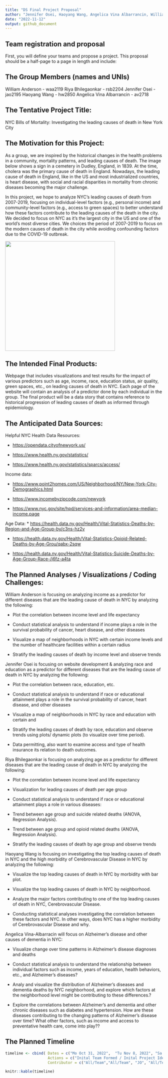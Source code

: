 ```yaml
---
title: "DS Final Project Proposal"
author: "Jennifer Osei, Haoyang Wang, Angelica Vina Albarrancin, William Anderson, Riya Bhilegaonkar"
date: "2022-11-12"
output: github_document
---
```


## Team registration and proposal

First, you will define your teams and propose a project. This proposal should be a half-page to a page in length and include:

## The Group Members (names and UNIs)

William Anderson - waa2119 Riya Bhilegaonkar - rsb2204 Jennifer Osei - jao2195 Haoyang Wang - hw2850 Angelica Vina Albarrancin - av2718

## The Tentative Project Title:

NYC Bills of Mortality: Investigating the leading causes of death in New York City

## The Motivation for this Project:

As a group, we are inspired by the historical changes in the health problems in a community, mortality patterns, and leading causes of death. The image below shows a sign in a cemetery in Dudley, England, in 1839. At the time, cholera was the primary cause of death in England. Nowadays, the leading cause of death in England, like in the US and most industrialized countries, is heart disease, with social and racial disparities in mortality from chronic diseases becoming the major challenge.

In this project, we hope to analyze NYC's leading causes of death from 2007-2019, focusing on individual-level factors (e.g., personal income) and community-level factors (e.g., access to green spaces) to better understand how these factors contribute to the leading causes of the death in the city. We decided to focus on NYC as it's the largest city in the US and one of the world's most diverse cities. We choices the period of 2007-2019 to focus on the modern causes of death in the city while avoiding confounding factors due to the COVID-19 outbreak.

![](images/cholera.png){width="351"}

## The Intended Final Products:

Webpage that includes visualizations and test results for the impact of various predictors such as age, income, race, education status, air quality, green spaces, etc., on leading causes of death in NYC. Each page of the website will contain an analysis of a predictor done by each individual in the group. The final product will be a data story that contains reference to historical progression of leading causes of death as informed through epidemiology.

## The Anticipated Data Sources:

Helpful NYC Health Data Resources:

-   <https://opendata.cityofnewyork.us/>

-   <https://www.health.ny.gov/statistics/>

-   <https://www.health.ny.gov/statistics/sparcs/access/>

Income data:

-   <https://www.point2homes.com/US/Neighborhood/NY/New-York-City-Demographics.html>

-   <https://www.incomebyzipcode.com/newyork>

-   <https://www.nyc.gov/site/hpd/services-and-information/area-median-income.page>

Age Data: \* <https://health.data.ny.gov/Health/Vital-Statistics-Deaths-by-Region-and-Age-Group-by/c3ns-hz2v>

-   <https://health.data.ny.gov/Health/Vital-Statistics-Opioid-Related-Deaths-by-Age-Grou/qabx-2sqw>

-   <https://health.data.ny.gov/Health/Vital-Statistics-Suicide-Deaths-by-Age-Group-Race-/j6fz-a4ta>

## The Planned Analyses / Visualizations / Coding Challenges:

William Anderson is focusing on analyzing income as a predictor for different diseases that are the leading cause of death in NYC by analyzing the following:

-   Plot the correlation between income level and life expectancy

-   Conduct statistical analysis to understand if income plays a role in the survival probability of cancer, heart disease, and other diseases

-   Visualize a map of neighborhoods in NYC with certain income levels and the number of healthcare facilities within a certain radius

-   Stratify the leading causes of death by income level and observe trends


Jennifer Osei is focusing on website development & analyzing race and education as a predictor for different diseases that are the leading cause of death in NYC by analyzing the following:

* Plot the correlation between race, education, etc.

* Conduct statistical analysis to understand if race or educational attainment plays a role in the survival probability of cancer, heart disease, and other diseases

* Visualize a map of neighborhoods in NYC by race and education with certain and

* Stratify the leading causes of death by race, education and observe trends using plots/ dynamic plots (to visualize over time period).

* Data permitting, also want to examine access and type of health insurance its relation to death outcomes.

Riya Bhilegaonkar is focusing on analyzing age as a predictor for different diseases that are the leading cause of death in NYC by analyzing the following:

-   Plot the correlation between income level and life expectancy

-   Visualization for leading causes of death per age group

-   Conduct statistical analysis to understand if race or educational attainment plays a role in various diseases:

-   Trend between age group and suicide related deaths (ANOVA, Regression Analysis).

-   Trend between age group and opioid related deaths (ANOVA, Regression Analysis).

-   Stratify the leading causes of death by age group and observe trends

Haoyang Wang is focusing on investigating the top leading causes of death in NYC and the high morbidity of Cerebrovascular Disease in NYC by analyzing the following:

-   Visualize the top leading causes of death in NYC by morbidity with bar plot.

-   Visualize the top leading causes of death in NYC by neighborhood.

-   Analyze the major factors contributing to one of the top leading causes of death in NYC, Cerebrovascular Disease.

-   Conducting statistical analyses investigating the correlation between these factors and NYC. In other ways, does NYC has a higher morbidity of Cerebrovascular Disease and why.

Angelica Vina-Albarracin will focus on Alzheimer's disease and other causes of dementia in NYC:\

-   Visualize change over time patterns in Alzheimer's disease diagnoses and deaths

-   Conduct statistical analysis to understand the relationship between individual factors such as income, years of education, health behaviors, etc., and Alzheimer's diseases?

-   Analy and visualize the distribution of Alzheimer's diseases and dementia deaths by NYC neighborhood, and explore which factors at the neighborhood level might be contributing to these differences.?

-   Explore the correlations between Alzheimer's and dementia and other chronic diseases such as diabetes and hypertension. How are these diseases contributing to the changing patterns of Alzheimer's disease over time? What other factors, such as income and access to preventative health care, come into play??

## The Planned Timeline

```r
timeline <- cbind( Dates = c("Mo Oct 31, 2022",  "Tu Nov 8, 2022", "Sa Nov 12, 2022", "By Th Nov 18, 2022", "Tu Nov 29, 2022 (12pm - 6pm)", "Tu Dec 6, 2022 (12pm - 6pm)", " Sa Dec 10, 2022"), 
                   Actions = c("Inital Team Formed / Inital Project Ideas Discussed", "Project Team Members Finalized", "Final Proposal Github Link Submitted", "Complete Project Review With TA per Schedule", " Scheduled Team Discussion Colaboration Meeting - Story Board", "Scheduled Team Discussion Colaboration Meeting - Synthesis/Video Compilation", "Written Report/ Webpage Screen Cast/Peer Assessment/ Final Project Due"),
                   Contributor = c("All/Team","All/Team", "JO", "All/Team", "All/Team", "All/Team", "All/Team"))

knitr::kable(timeline) 
```
